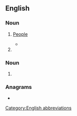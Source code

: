 {{also|PPL}}
==English==

===Noun===
{{en-plural noun}}

# {{lb|en|informal|internet|text messaging}} [[people|People]]
#* {{quote-newsgroup|en|author=Steve Wall|title=internet mailing summary|date=25 November 1985|newsgroup=net.general|passage=Here's my promised posting of internetwork mailing.. There was a HUGE amount of mail in response to the original posting.. '''ppl''' are really interested in this... It took me 3 days to sort out all the mail... 8-)}}
# {{initialism of|en|[[parts]] [[per]] [[litre]]}}

===Noun===
{{en-noun}}

# {{lb|en|linguistics}} {{abbreviation of|en|participle}}

===Anagrams===
* {{anagrams|en|a=lpp|LPP}}

[[Category:English abbreviations]]